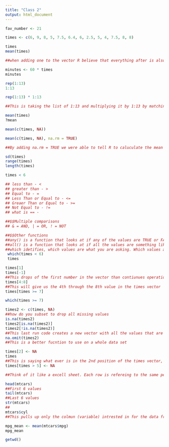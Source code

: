 ```yaml
---
title: "Class 2"
output: html_document
---
```


```r
fav_number <- 21
```

```r
times <- c(6, 9, 8, 5, 7.5, 6.4, 6, 2.5, 5, 4, 7.5, 8, 8)

times
mean(times)

##when adding one to the vector R believe that everything after is also a character vector
```

```r
minutes <- 60 * times
minutes
```

```r
rep(1:13)
1:13

rep(1:13) * 1:13

##This is taking the list of 1:13 and multiplying it by 1:13 by matching. Thus 1times1, 5times5, 12times12. The "rep" function is a repeating function. If the list are not the same lengths you do not want to multiple them, the list will repeat. 
```

```r
mean(times)
?mean
```

```r
mean(c(times, NA))

mean(c(times, NA), na.rm = TRUE)

##By adding na.rm = TRUE we were able to tell R to caluculate the mean despite there being a NA value. 
```

```r
sd(times)
range(times)
length(times)
```

```r
times < 6

## less than - <
## greater than - >
## Equal to - =
## Less Than or Equal to - <= 
## Greaer Than or Equal to - >=
## Not Equal to - != 
## what is == - 

##$$Multiple comparisons
## & = AND, | = OR, ! = NOT

##$$Other functions
##any() is a function that looks at if any of the values are TRUE or FALSE or another ask like a value. 
##all() is a function that looks at if all the values are something like "TRUE" or "6"
##which idetifies, which values are what you are asking. Which values are less than 6
 which(times < 6)
 times
```

```r
times[1]
times[-1]
##This drops of the first number in the vector than contiunues operation, 
times[4:8]
##This will give us the 4th through the 8th value in the times vector
times[times >= 7]
```

```r
which(times >= 7)

```

```r
times2 <- c(times, NA)
##how do you subset to drop all missing values
is.na(times2)
times2[is.na(times2)]
times2[!is.na(times2)]
##This last run code creates a new vector with all the values that are not NA, this is achieved by the "!"
na.omit(times2)
##This is a better fucntion to use on a whole data set
```

```r
times[2] <- NA
times
##This is saying what ever is in the 2nd position of the times vector, replace it with an NA 
times[times > 5] <- NA
```

```r
##Think of it like a excell sheet. Each row is refereing to the same person, each column is a varaible for that person

head(mtcars)
##First 6 values
tail(mtcars)
##Last 6 values
str(mtcars)
##
mtcars$cyl
##This pulls up only the colmun (variable) intrested in for the data frame
```

```r
mpg_mean <- mean(mtcars$mpg)
mpg_mean
```

```r
getwd()
```

